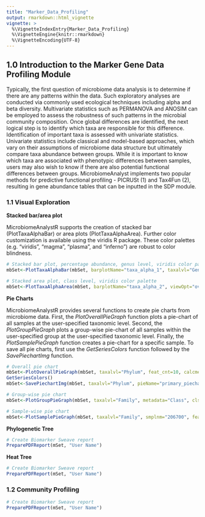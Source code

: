 ```yaml
---
title: "Marker_Data_Profiling"
output: rmarkdown::html_vignette
vignette: >
  %\VignetteIndexEntry{Marker_Data_Profiling}
  %\VignetteEngine{knitr::rmarkdown}
  %\VignetteEncoding{UTF-8}
---
```


## 1.0 Introduction to the Marker Gene Data Profiling Module

Typically, the first question of microbiome data analysis is to determine if there are any patterns within the data. Such exploratory analyses are conducted via commonly used ecological techniques including alpha and beta diversity. Multivariate statistics such as PERMANOVA and ANOSIM can be employed to assess the robustness of such patterns in the microbial community composition. Once global differences are identified, the next logical step is to identify which taxa are responsible for this difference. Identification of important taxa is assessed with univariate statistics. Univariate statistics include classical and model-based approaches, which vary on their assumptions of microbiome data structure but ultimately compare taxa abundance between groups. While it is important to know which taxa are associated with phenotypic differences between samples, users may also wish to know if there are also potential functional differences between groups. MicrobiomeAnalyst implements two popular methods for predictive functional profiling - PICRUSt (1) and Tax4Fun (2), resulting in gene abundance tables that can be inputted in the SDP module.

### 1.1 Visual Exploration

**Stacked bar/area plot**

MicrobiomeAnalystR supports the creation of stacked bar (PlotTaxaAlphaBar) or area plots (PlotTaxaAlphaArea). Further color customization is available using the viridis R package. These color palettes (e.g. "viridis", "magma", "plasma", and "inferno") are robust to color blindness.

```r
# Stacked bar plot, percentage abundance, genus level, viridis color palette
mbSet<-PlotTaxaAlphaBar(mbSet, barplotName="taxa_alpha_1", taxalvl="Genus", metadata="Class", facet="Class", imgOpt="barnorm", feat_cnt=10, colpalopt="viridis", calcmeth="sum", format="png", dpi=300);

# Stacked area plot, class level, viridis color palette
mbSet<-PlotTaxaAlphaArea(mbSet, barplotName="taxa_alpha_2", viewOpt="overview", taxalvl="Class", metadata="Class", feat_cnt=10, colpalopt="viridis", calcmeth="sum", format="png", dpi=300);
```

**Pie Charts**

MicrobiomeAnalystR provides several functions to create pie charts from microbiome data. First, the *PlotOverallPieGraph* function plots a pie-chart of all samples at the user-specified taxonomic level. Second, the *PlotGroupPieGraph* plots a group-wise pie-chart of all samples within the user-specified group at the user-specified taxonomic level. Finally, the *PlotSamplePieGraph* function creates a pie-chart for a specific sample. To save all pie charts, first use the *GetSeriesColors* function followed by the *SavePiechartImg* function.

```r
# Overall pie chart
mbSet<-PlotOverallPieGraph(mbSet, taxalvl="Phylum", feat_cnt=10, calcmeth="sum");
GetSeriesColors()
mbSet<-SavePiechartImg(mbSet, taxalvl="Phylum", pieName="primary_piechart_1", format="png", dpi=300);

# Group-wise pie chart
mbSet<-PlotGroupPieGraph(mbSet, taxalvl="Family", metadata="Class", clslevel="CD", feat_cnt=10, calcmeth="sum");

# Sample-wise pie chart
mbSet<-PlotSamplePieGraph(mbSet, taxalvl="Family", smplnm="206700", feat_cnt=10)
```

**Phylogenetic Tree**

```r
# Create Biomarker Sweave report 
PreparePDFReport(mSet, "User Name")
```

**Heat Tree**

```r
# Create Biomarker Sweave report 
PreparePDFReport(mSet, "User Name")
```

### 1.2 Community Profiling

```r
# Create Biomarker Sweave report 
PreparePDFReport(mSet, "User Name")
```

